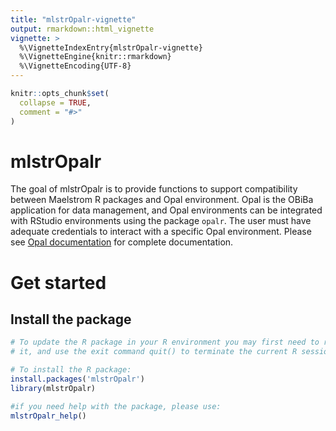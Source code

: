 ```yaml
---
title: "mlstrOpalr-vignette"
output: rmarkdown::html_vignette
vignette: >
  %\VignetteIndexEntry{mlstrOpalr-vignette}
  %\VignetteEngine{knitr::rmarkdown}
  %\VignetteEncoding{UTF-8}
---
```


```r
knitr::opts_chunk$set(
  collapse = TRUE,
  comment = "#>"
)
```

# mlstrOpalr

The goal of mlstrOpalr is to provide functions to support compatibility between
Maelstrom R packages and Opal environment. Opal is the OBiBa application for 
data management, and Opal environments can be integrated with RStudio 
environments using the package `opalr`. The user must have adequate credentials 
to interact with a specific Opal environment.
Please see [Opal documentation](https://opaldoc.obiba.org/en/dev/) for complete 
documentation.

# Get started

## Install the package

```r
# To update the R package in your R environment you may first need to remove 
# it, and use the exit command quit() to terminate the current R session.

# To install the R package:
install.packages('mlstrOpalr')
library(mlstrOpalr) 

#if you need help with the package, please use:
mlstrOpalr_help()

```

